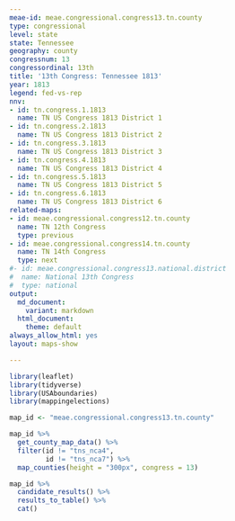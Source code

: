 ```yaml
---
meae-id: meae.congressional.congress13.tn.county
type: congressional
level: state
state: Tennessee
geography: county
congressnum: 13
congressordinal: 13th
title: '13th Congress: Tennessee 1813'
year: 1813
legend: fed-vs-rep
nnv:
- id: tn.congress.1.1813
  name: TN US Congress 1813 District 1
- id: tn.congress.2.1813
  name: TN US Congress 1813 District 2
- id: tn.congress.3.1813
  name: TN US Congress 1813 District 3
- id: tn.congress.4.1813
  name: TN US Congress 1813 District 4
- id: tn.congress.5.1813
  name: TN US Congress 1813 District 5
- id: tn.congress.6.1813
  name: TN US Congress 1813 District 6
related-maps:
- id: meae.congressional.congress12.tn.county
  name: TN 12th Congress
  type: previous
- id: meae.congressional.congress14.tn.county
  name: TN 14th Congress
  type: next
#- id: meae.congressional.congress13.national.district
#  name: National 13th Congress
#  type: national
output:
  md_document:
    variant: markdown
  html_document:
    theme: default
always_allow_html: yes
layout: maps-show

---
```


```r
library(leaflet)
library(tidyverse)
library(USAboundaries)
library(mappingelections)

map_id <- "meae.congressional.congress13.tn.county"
```

<div class="map">

```r
map_id %>%
  get_county_map_data() %>% 
  filter(id != "tns_nca4",
         id != "tns_nca7") %>% 
  map_counties(height = "300px", congress = 13)
```

</div>

<div class="results-table">

```r
map_id %>%
  candidate_results() %>%
  results_to_table() %>%
  cat()
```

</div>
